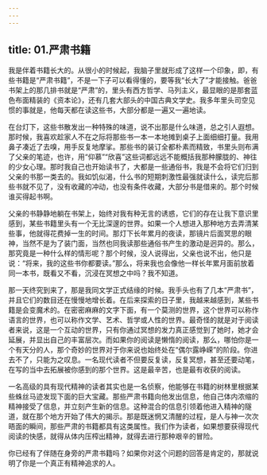 ```yaml
---
---
---
```

title: 01.严肃书籍
---




我是伴着书籍长大的。从很小的时候起，我脑子里就形成了这样一个印象，即，有些书籍是“严肃书籍”，不是一下子可以看得懂的，要等我“长大了”才能接触。爸爸书架上的那几排书就是“严肃”的，里头有西方哲学、马列主义，最显眼的是那套蓝色布面精装的《资本论》，还有几套大部头的中国古典文学史。我多年里头司空见惯的事就是，他每天都在读这些书，大部分都是一遍又一遍地读。

在台灯下，这些书散发出一种特殊的味道，说不出那是什么味道，总之引人遐想。那时候，我喜欢趁家人不在之际将那些书一本一本地摊到桌子上面细细打量。我用鼻子凑近了去嗅，用手反复地摩挲。那些书的装订全都朴素而精致，书里头则布满了父亲的笔迹，也许，用“仰慕”“欣喜”这些词都远远不能概括我那种朦胧的、神往的少女心理。那时我自己也开始读书了，大都是一些通俗书，我是不会将它们归到父亲的书那一类去的。我如饥似渴，什么书的短期刺激性最强就读什么，读完后那些书就不见了，没有收藏的冲动，也没有条件收藏，大部分书是借来的。那个时候谁买得起书啊。

父亲的书静静地躺在书架上，始终对我有种无言的诱惑，它们的存在让我下意识里感到，某些书籍里头有一个无比深邃的世界。如果一个人想进入那种地方去弄清某些事，他就得花费掉一生的时间。那灯下长年累月的夜读，那镜片后面冥思的眼神，当然不是为了装门面，当然也同我读那些通俗书产生的激动是迥异的。那么，那究竟是一种什么样的情形呢？那个时候，没人说得出，父亲也说不出，他只是说：“将来，我的这些书你都要读。”那么，将来我也会像他一样长年累月面前放着同一本书，既看又不看，沉浸在冥想之中吗？我不知道。

那一天终究到来了，那是我同文学正式结缘的时候。我手头也有了几本“严肃书”，并且它们的数目还在慢慢地增长着。在后来探索的日子里，我越来越感到，某些书籍是会变魔术的。在密密麻麻的文字下面，有一个莫测的世界，这个世界可以称作语言的世界，也可以称作文学、艺术、哲学或人性的世界。最奇怪的就是对于阅读者来说，这是一个互动的世界，只有你通过冥想的发力真正感觉到了她时，她才会延展，并显出自己的丰富层次。而如果你的阅读是懒惰的阅读，那么，哪怕你是一个有天分的人，那个奇妙的世界对于你来说也始终处在“偶尔露峥嵘”的阶段。你进去不了，只能为之叹息。一名现代读者不但要反复读，反复冥想，甚至还要动笔，在写的当中去拓展被你感到的那个世界。这是最辛苦，也是最有收获的阅读。

一名高级的具有现代精神的读者其实也是一名侦察，他能够在书籍的树林里根据某些蛛丝马迹发现下面的巨大宝藏。那些严肃书籍向他发出信息，他自己体内浓缩的精神接受了信息，并立刻产生新的信息。这种混合的信息引领着他进入精神的隧道，就在那个地方开始了伟大的揭示。那是既迷惘又清醒的过程，是人与神一次次晤面的瞬间，那些严肃的书籍都具有这类属性。我们作为读者，如果想要获得现代阅读的快感，就得从体内压榨出精神，就得去进行那种艰辛的冒险。

你已经有了伴随在身旁的严肃书籍吗？如果你对这个问题的回答是肯定的，那就说明了你是一个真正有精神追求的人。